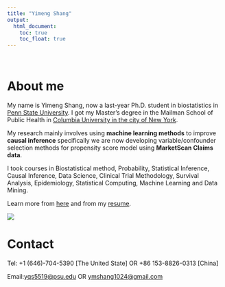 ```yaml
---
title: "Yimeng Shang"
output: 
  html_document:
    toc: true
    toc_float: true
---
```


<br/>

# About me
My name is Yimeng Shang, now a last-year Ph.D. student in biostatistics in [Penn State University](https://med.psu.edu/biostatistics-phd). I got my Master's degree in the Mailman School of Public Health in [Columbia University in the city of New York](https://www.columbia.edu/). 

My research mainly involves using <b>machine learning methods</b> to improve <b>causal inference</b> specifically we are now developing variable/confounder selection methods for propensity score model using <b>MarketScan Claims data</b>.

I took courses in Biostatistical method, Probability, Statistical Inference, Causal Inference, Data Science, Clinical Trial Methodology, Survival Analysis, Epidemiology, Statistical Computing, Machine Learning and Data Mining.

Learn more from [here](aboutme.html) and from my [resume](curriculum_vitae.pdf).

![](IMG_2433.JPG)

# Contact
Tel: +1 (646)-704-5390 [The United State] OR +86 153-8826-0313 [China]

Email:<yqs5519@psu.edu> OR <ymshang1024@gmail.com>

